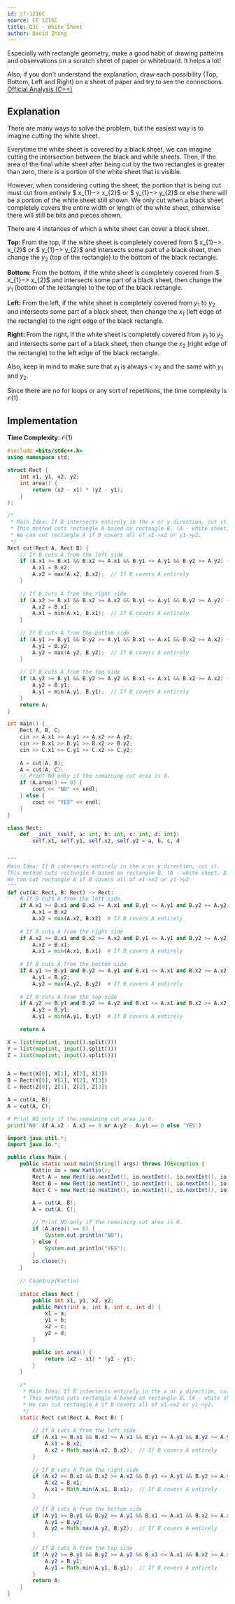 ```yaml
---
id: cf-1216C
source: CF 1216C
title: D3C - White Sheet
author: David Zhang
---
```


<Info title="Info/Tips">
Especially with rectangle geometry, make a good habit of drawing patterns and observations on a scratch sheet of paper or whiteboard. It helps a lot!

Also, if you don't understand the explanation, draw each possibility (Top, Bottom, Left and Right) on a sheet of paper and try to see the connections.
</Info>
[Official Analysis (C++)](https://codeforces.com/blog/entry/69954)

## Explanation

There are many ways to solve the problem, but the easiest way is to imagine cutting the white sheet. 

Everytime the white sheet is covered by a black sheet, we can imagine cutting the intersection between the black and white sheets. Then, if the area of the final white sheet after being cut by the two rectangles is greater than zero, there is a portion of the white sheet that is visible.

However, when considering cutting the sheet, the portion that is being cut must cut from entirely $ x_{1}$->$ x_{2}$ or $ y_{1}$->$ y_{2}$ or else there will be a portion of the white sheet still shown. We only cut when a black sheet completely covers the entire width or length of the white sheet, otherwise there will still be bits and pieces shown.


There are 4 instances of which a white sheet can cover a black sheet.

$\textbf{Top: }$ From the top, if the white sheet is completely covered from $ x_{1}$->$ x_{2}$ or $ y_{1}$->$ y_{2}$ and intersects some part of a black sheet, then change the $y_{2}$ (top of the rectangle) to the bottom of the black rectangle.

$\textbf{Bottom: }$ From the bottom, if the white sheet is completely covered from $ x_{1}$->$ x_{2}$ and intersects some part of a black sheet, then change the $y_{1}$ (bottom of the rectangle) to the top of the black rectangle.

$\textbf{Left: }$ From the left, if the white sheet is completely covered from $y_1$ to $y_2$ and intersects some part of a black sheet, then change the $x_1$ (left edge of the rectangle) to the right edge of the black rectangle.

$\textbf{Right: }$ From the right, if the white sheet is completely covered from $y_1$ to $y_2$ and intersects some part of a black sheet, then change the $x_2$ (right edge of the rectangle) to the left edge of the black rectangle.

Also, keep in mind to make sure that $x_1$ is always $<$ $x_2$ and the same with $y_1$ and $y_2.$

Since there are no for loops or any sort of repetitions, the time complexity is $\mathcal{O}(1)$

## Implementation

**Time Complexity:** $\mathcal{O}(1)$

<LanguageSection>
<CPPSection>

```cpp
#include <bits/stdc++.h>
using namespace std;

struct Rect {
	int x1, y1, x2, y2;
	int area() {
		return (x2 - x1) * (y2 - y1);
	}
};

/*
 * Main Idea: If B intersects entirely in the x or y direction, cut it.
 * This method cuts rectangle A based on rectangle B. (A - white sheet, B - black sheet)
 * We can cut rectangle A if B covers all of x1->x2 or y1->y2.
 */
Rect cut(Rect A, Rect B) {
	// If B cuts A from the left side
	if (A.x1 >= B.x1 && B.x2 >= A.x1 && B.y1 <= A.y1 && B.y2 >= A.y2) {
		A.x1 = B.x2;
		A.x2 = max(A.x2, B.x2);  // If B covers A entirely
	}
	
	// If B cuts A from the right side
	if (A.x2 >= B.x1 && B.x2 >= A.x2 && B.y1 <= A.y1 && B.y2 >= A.y2) {
		A.x2 = B.x1;
		A.x1 = min(A.x1, B.x1);  // If B covers A entirely
	}
	
	// If B cuts A from the bottom side
	if (A.y1 >= B.y1 && B.y2 >= A.y1 && B.x1 <= A.x1 && B.x2 >= A.x2) {
		A.y1 = B.y2;
		A.y2 = max(A.y2, B.y2);  // If B covers A entirely
	}
	
	// If B cuts A from the top side
	if (A.y2 >= B.y1 && B.y2 >= A.y2 && B.x1 <= A.x1 && B.x2 >= A.x2) {
		A.y2 = B.y1;
		A.y1 = min(A.y1, B.y1);  // If B covers A entirely
	}
	return A;
}

int main() {
	Rect A, B, C;
	cin >> A.x1 >> A.y1 >> A.x2 >> A.y2;
	cin >> B.x1 >> B.y1 >> B.x2 >> B.y2;
	cin >> C.x1 >> C.y1 >> C.x2 >> C.y2;
	
	A = cut(A, B);
	A = cut(A, C);
	// Print NO only if the remaining cut area is 0.
	if (A.area() == 0) {
		cout << "NO" << endl;
	} else {
		cout << "YES" << endl;
	}
}
```
</CPPSection>
<PySection>

```py
class Rect:
	def __init__(self, a: int, b: int, c: int, d: int):
		self.x1, self.y1, self.x2, self.y2 = a, b, c, d


"""
Main Idea: If B intersects entirely in the x or y direction, cut it.
This method cuts rectangle A based on rectangle B. (A - white sheet, B - black sheet)
We can cut rectangle A if B covers all of x1->x2 or y1->y2.
"""
def cut(A: Rect, B: Rect) -> Rect:
	# If B cuts A from the left side
	if A.x1 >= B.x1 and B.x2 >= A.x1 and B.y1 <= A.y1 and B.y2 >= A.y2:
		A.x1 = B.x2
		A.x2 = max(A.x2, B.x2)  # If B covers A entirely
	
	# If B cuts A from the right side
	if A.x2 >= B.x1 and B.x2 >= A.x2 and B.y1 <= A.y1 and B.y2 >= A.y2:  
		A.x2 = B.x1;
		A.x1 = min(A.x1, B.x1)  # If B covers A entirely
  
	# If B cuts A from the bottom side	
	if A.y1 >= B.y1 and B.y2 >= A.y1 and B.x1 <= A.x1 and B.x2 >= A.x2:
		A.y1 = B.y2;
		A.y2 = max(A.y2, B.y2)  # If B covers A entirely
    
	# If B cuts A from the top side
	if A.y2 >= B.y1 and B.y2 >= A.y2 and B.x1 <= A.x1 and B.x2 >= A.x2:
		A.y2 = B.y1;
		A.y1 = min(A.y1, B.y1)  # If B covers A entirely
	
	return A

X = list(map(int, input().split()))
Y = list(map(int, input().split()))
Z = list(map(int, input().split()))


A = Rect(X[0], X[1], X[2], X[3])
B = Rect(Y[0], Y[1], Y[2], Y[3])
C = Rect(Z[0], Z[1], Z[2], Z[3])

A = cut(A, B);
A = cut(A, C);

# Print NO only if the remaining cut area is 0.
print('NO' if A.x2 - A.x1 == 0 or A.y2 - A.y1 == 0 else 'YES') 
```
</PySection>
<JavaSection>

```java
import java.util.*;
import java.io.*;

public class Main {
 	public static void main(String[] args) throws IOException {
		Kattio io = new Kattio();
		Rect A = new Rect(io.nextInt(), io.nextInt(), io.nextInt(), io.nextInt());
		Rect B = new Rect(io.nextInt(), io.nextInt(), io.nextInt(), io.nextInt());
		Rect C = new Rect(io.nextInt(), io.nextInt(), io.nextInt(), io.nextInt());
		
		A = cut(A, B);
		A = cut(A, C);

		// Print NO only if the remaining cut area is 0.
		if (A.area() == 0) {
			System.out.println("NO");
		} else {
			System.out.println("YES");
		}
 		io.close();
  	}
	
	// CodeSnip{Kattio}
	
	static class Rect {
		public int x1, y1, x2, y2;
		public Rect(int a, int b, int c, int d) {
			x1 = a;
			y1 = b;
			x2 = c;
			y2 = d;
		}

		public int area() {
			return (x2 - x1) * (y2 - y1);
		}
	}
	
	/*
	 * Main Idea: If B intersects entirely in the x or y direction, cut it.
	 * This method cuts rectangle A based on rectangle B. (A - white sheet, B - black sheet)
	 * We can cut rectangle A if B covers all of x1->x2 or y1->y2.
	 */
	static Rect cut(Rect A, Rect B) {
	
		// If B cuts A from the left side
		if (A.x1 >= B.x1 && B.x2 >= A.x1 && B.y1 <= A.y1 && B.y2 >= A.y2) {
			A.x1 = B.x2;
			A.x2 = Math.max(A.x2, B.x2);  // If B covers A entirely
		}
	
		// If B cuts A from the right side
		if (A.x2 >= B.x1 && B.x2 >= A.x2 && B.y1 <= A.y1 && B.y2 >= A.y2) {
			A.x2 = B.x1;
			A.x1 = Math.min(A.x1, B.x1);  // If B covers A entirely
		}
		
		// If B cuts A from the bottom side
		if (A.y1 >= B.y1 && B.y2 >= A.y1 && B.x1 <= A.x1 && B.x2 >= A.x2) {
			A.y1 = B.y2;
			A.y2 = Math.max(A.y2, B.y2);  // If B covers A entirely
		}
	
		// If B cuts A from the top side
		if (A.y2 >= B.y1 && B.y2 >= A.y2 && B.x1 <= A.x1 && B.x2 >= A.x2) {
			A.y2 = B.y1;
			A.y1 = Math.min(A.y1, B.y1);  // If B covers A entirely
		}
		return A;
	}
}
```
</JavaSection>
</LanguageSection>
